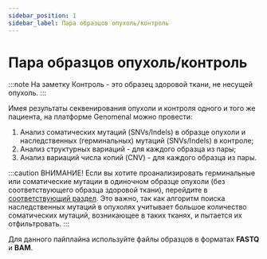 ```yaml
---
sidebar_position: 1
sidebar_label: Пара образцов опухоль/контроль
---
```


# Пара образцов опухоль/контроль

:::note На заметку
Контроль - это образец здоровой ткани, не несущей опухоль.
:::

Имея результаты секвенирования опухоли и контроля одного и того же пациента, на платформе Genomenal можно провести:
1. Анализ соматических мутаций (SNVs/Indels) в образце опухоли и наследственных (герминальных) мутаций
(SNVs/Indels) в контроле;
2. Анализ структурных вариаций - для каждого образца из пары;
3. Анализ вариаций числа копий (CNV) - для каждого образца из пары.


<SectionDef sample_type="пара образцов опухоль/контроль" />

:::caution ВНИМАНИЕ!
Если вы хотите проанализировать герминальные или соматические мутации в одиночном образце опухоли
(без соответствующего образца здоровой ткани), перейдите
в [соответствующий раздел](/uploading-samples/tumor-only/tumor-sample).
Это важно, так как алгоритм поиска наследственных мутаций в опухолях учитывает большое количество соматических мутаций,
возникающее в таких тканях, и пытается их отфильтровать.
:::

Для данного пайплайна используйте файлы образцов в форматах **FASTQ** и **BAM**.

